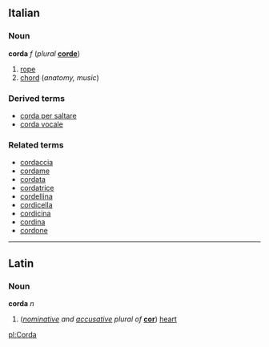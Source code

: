 ==Italian==
===Noun===
'''corda''' ''f'' (''plural'' '''[[corde]]''')

#[[rope]]
#[[chord]] (''anatomy, music'')

===Derived terms===
*[[corda per saltare]]
*[[corda vocale]]

===Related terms===
*[[cordaccia]]
*[[cordame]]
*[[cordata]]
*[[cordatrice]]
*[[cordellina]]
*[[cordicella]]
*[[cordicina]]
*[[cordina]]
*[[cordone]]

----
==Latin==
===Noun===
'''corda''' ''n''

#(''[[nominative]] and [[accusative]] plural of'' '''[[cor#Latin|cor]]''') [[heart]]

[[pl:Corda]]
